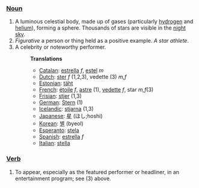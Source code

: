 ===[[Noun]]===
#A luminous celestial body, made up of gases (particularly [[hydrogen]] and [[helium]]), forming a sphere. Thousands of stars are visible in the [[night]] [[sky]].
#''Figurative'' a person or thing held as a positive example. ''A star athlete''.
#A celebrity or noteworthy performer.
#:'''Translations'''
#:*[[Catalan]]: [[estrella]] ''f'', [[estel]] ''m''
#:*[[Dutch]]: [[ster]] ''f'' (1,2,3), vedette (3) ''m,f''
#:*[[Estonian]]: [[täht]]
#:*[[French]]: [[étoile]] ''f'', [[astre]] (1), [[vedette]] ''f'', star ''m,f''(3)
#:*[[Frisian]]: [[stjer]] (1,3)
#:*[[German]]: [[Stern]] (1)
#:*[[Icelandic]]: [[stjarna]] (1,3)
#:*[[Japanese]]: [[星]] (ほし;hoshi)
#:*[[Korean]]: [[별]] (byeol)
#:*[[Esperanto]]: [[stela]]
#:*[[Spanish]]: [[estrella]] ''f''
#:*[[Italian]]: [[stella]]

===[[Verb]]===
# To appear, especially as the featured performer or headliner, in an entertainment program; see (3) above.